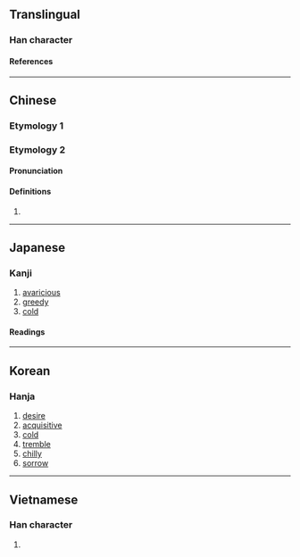 {{character info/new}}
==Translingual==

===Han character===
{{Han char|rn=61|rad=心|as=08|sn=11|four=94090|canj=PDD|ids=⿰忄林}}

====References====
{{Han ref|kx=0390.300|dkj=10785|dj=0724.260|hdz=42314.010|uh=60CF}}

----

==Chinese==

===Etymology 1===
{{zh-see|婪|v}}

===Etymology 2===
{{zh-forms}}

====Pronunciation====
{{zh-pron
|m=lín
|c=lam4
|cat=
}}

====Definitions====
{{zh-hanzi}}

# {{zh-only|惏悷||惏慄}}

----

==Japanese==

===Kanji===
{{ja-kanji|grade=|rs=心08}}

# [[avaricious]]
# [[greedy]]
# [[cold]]

====Readings====
{{ja-readings
|on=らん, りん
|kun=むさぼる
}}

----

==Korean==

===Hanja===
{{ko-hanja|hangeul=[[람]]>[[남]]|eumhun=|rv=ram>nam|mr=ram>nam|y=lam>nam}}

# [[desire]]
# [[acquisitive]]
# [[cold]]
# [[tremble]]
# [[chilly]]
# [[sorrow]]

----

==Vietnamese==

===Han character===
{{vi-readings|rs=心08|reading=lầm}}

# {{defn|lang=vi|sort=心08}}